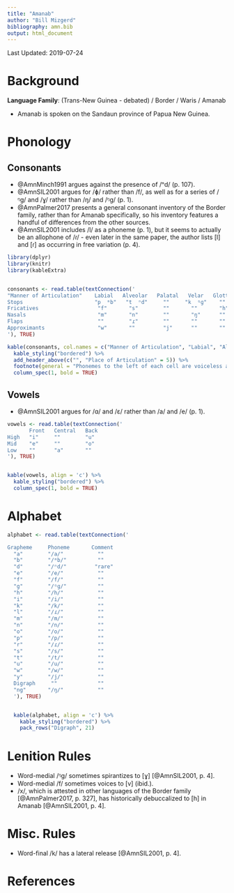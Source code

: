 ```yaml
---
title: "Amanab"
author: "Bill Mizgerd"
bibliography: amn.bib
output: html_document
---
```


Last Updated: 2019-07-24

# Background

**Language Family**: (Trans-New Guinea - debated) / Border / Waris / Amanab

* Amanab is spoken on the Sandaun province of Papua New Guinea.

# Phonology

## Consonants

* @AmnMinch1991 argues against the presence of /ⁿd/ (p. 107).
* @AmnSIL2001 argues for /ɸ/ rather than /f/, as well as for a series of /ᵑɡ/ and /ɣ/ rather than /ŋ/ and /ᵑɡ/ (p. 1).
* @AmnPalmer2017 presents a general consonant inventory of the Border family, rather than for Amanab specifically, so his inventory features a handful of differences from the other sources.
* @AmnSIL2001 includes /l/ as a phoneme (p. 1), but it seems to actually be an allophone of /ɾ/ - even later in the same paper, the author lists [l] and [ɾ] as occurring in free variation (p. 4).

```r

library(dplyr)
library(knitr)
library(kableExtra)


consonants <- read.table(textConnection('
"Manner of Articulation"    Labial   Alveolar   Palatal   Velar   Glottal
Stops                       "p  ᵐb"   "t  ⁿd"     ""     "k  ᵑɡ"    ""
Fricatives                   "f"       "s"        ""       ""       "h"
Nasals                       "m"       "n"        ""       "ŋ"      ""
Flaps                        ""        "ɾ"        ""       ""       ""
Approximants                 "w"       ""         "j"      ""       ""
'), TRUE)

kable(consonants, col.names = c("Manner of Articulation", "Labial", "Alveolar", "Palatal", "Velar", "Glottal", align = 'c') %>%
  kable_styling("bordered") %>%
  add_header_above(c("", "Place of Articulation" = 5)) %>%
  footnote(general = "Phonemes to the left of each cell are voiceless and phonemes to the right of each cell are voiced", general_title = "") %>%
  column_spec(1, bold = TRUE)
```

## Vowels

* @AmnSIL2001 argues for /ɑ/ and /ɛ/ rather than /a/ and /e/ (p. 1).

```r
vowels <- read.table(textConnection('
       Front   Central   Back
High   "i"     ""        "u"
Mid    "e"     ""        "o"
Low    ""      "a"       ""
'), TRUE)


kable(vowels, align = 'c') %>%
  kable_styling("bordered") %>%
  column_spec(1, bold = TRUE)
```

# Alphabet

```r
alphabet <- read.table(textConnection('

Grapheme     Phoneme       Comment
  "a"        "/a/"           ""
  "b"        "/ᵐb/"          ""
  "d"        "/ⁿd/"         "rare"  
  "e"        "/e/"           ""
  "f"        "/f/"           ""
  "g"        "/ᵑɡ/"          ""
  "h"        "/h/"           ""
  "i"        "/i/"           ""
  "k"        "/k/"           ""
  "l"        "/ɾ/"           ""
  "m"        "/m/"           ""
  "n"        "/n/"           ""
  "o"        "/o/"           ""
  "p"        "/p/"           ""
  "r"        "/ɾ/"           ""
  "s"        "/s/"           ""
  "t"        "/t/"           ""
  "u"        "/u/"           ""
  "w"        "/w/"           ""
  "y"        "/j/"           ""
  Digraph     ""             ""
  "ng"       "/ŋ/"           ""
  '), TRUE)


  kable(alphabet, align = 'c') %>%
    kable_styling("bordered") %>%
    pack_rows("Digraph", 21)
  ```

# Lenition Rules

* Word-medial /ᵑɡ/ sometimes spirantizes to [ɣ] [@AmnSIL2001, p. 4].
* Word-medial /f/ sometimes voices to [v] (ibid.).
* /x/, which is attested in other languages of the Border family [@AmnPalmer2017, p. 327], has historically debuccalized to [h] in Amanab [@AmnSIL2001, p. 4].

# Misc. Rules

* Word-final /k/ has a lateral release [@AmnSIL2001, p. 4].

# References
